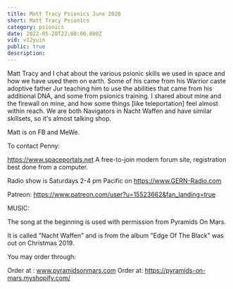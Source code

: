 ```yaml
---
title: Matt Tracy Psionics June 2020
short: Matt Tracy Psionics
category: psionics
date: 2022-05-20T22:00:00.000Z
vid: v12yuin
public: true
description:
---
```

Matt Tracy and I chat about the various psionic skills we used in space and how we have used them on earth. Some of his came from his Warrior caste adoptive father Jur teaching him to use the abilities that came from his additional DNA, and some from psionics training. I shared about mine and the firewall on mine, and how some things [like teleportation] feel almost within reach. We are both Navigators in Nacht Waffen and have similar skillsets, so it's almost talking shop.

Matt is on FB and MeWe.

To contact Penny:

https://www.spaceportals.net​​​​ A free-to-join modern forum site, registration best done from a computer.

Radio show is Saturdays 2-4 pm Pacific on https://www.GERN-Radio.com

Patreon: https://www.patreon.com/user?u=15523662&fan_landing=true

MUSIC:

The song at the beginning is used with permission from Pyramids On Mars.

It is called "Nacht Waffen" and is from the album "Edge Of The Black" was out on Christmas 2019.

You may order through:

Order at : www.pyramidsonmars.com Order at: https://pyramids-on-mars.myshopify.com/
